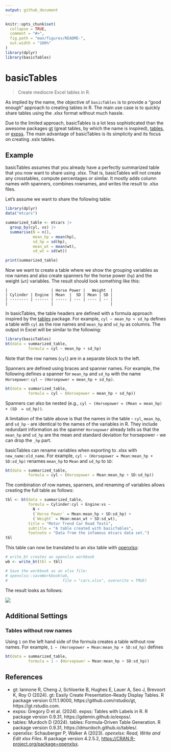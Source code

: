 ```yaml
---
output: github_document
---
```


<!-- README.md is generated from README.Rmd. Please edit that file -->

```r
knitr::opts_chunk$set(
  collapse = TRUE,
  comment = "#>",
  fig.path = "man/figures/README-",
  out.width = "100%"
)
library(dplyr)
library(basicTables)
```

# basicTables

> Create mediocre Excel tables in R.

As implied by the name, the objective of `basicTables` is to provide a "good enough" 
approach to creating tables in R. The main use case is to quickly
share tables using the .xlsx format without much hassle.

Due to the limited approach, basicTables is a lot less sophisticated than the
awesome packages [gt](https://gt.rstudio.com/) (great tables, by which the name is inspired),
[tables](https://dmurdoch.github.io/tables/), or [expss](https://gdemin.github.io/expss/#Introduction).
The main advantage of basicTables is its simplicity and its focus on creating 
.xslx tables.

## Example

basicTables assumes that you already have a perfectly summarized table
that you now want to share using .xlsx. That is, basicTables will not create any
crosstables, compute percentages or similar. It mostly adds column names with
spanners, combines rownames, and writes the result to .xlsx files.

Let's assume we want to share the following table:
```r
library(dplyr)
data("mtcars")

summarized_table <- mtcars |>
  group_by(cyl, vs) |>
  summarise(N = n(),
            mean_hp = mean(hp),
            sd_hp = sd(hp),
            mean_wt = mean(wt),
            sd_wt = sd(wt))

print(summarized_table)
```

Now we want to create a table where we show the grouping variables
as row names and also create spanners for the horse power (`hp`) and the
weight (`wt`) variables. The result should look something like this:

```
|                   | Horse Power |   Weight  |
| Cylinder | Engine | Mean  |  SD | Mean | SD |
| -------- | ------ | ----- | --- | ---- | -- |
|                   |                         |
```

In basicTables, the table headers are defined with a formula approach inspired by
the [tables](https://dmurdoch.github.io/tables/) package. For example,
`cyl ~ mean_hp + sd_hp` defines a table with `cyl` as the
row names and `mean_hp` and `sd_hp` as columns. The output in Excel will
be similar to the following:

```r
library(basicTables)
bt(data = summarized_table,
          formula = cyl ~ mean_hp + sd_hp)
```

Note that the row names (`cyl`) are in a separate block to the left.

Spanners are defined using braces and spanner names. For example, the 
following defines a spanner for `mean_hp` and `sd_hp` with the name `Horsepower`:
`cyl ~ (Horsepower = mean_hp + sd_hp)`.

```r
bt(data = summarized_table,
          formula = cyl ~ (Horsepower = mean_hp + sd_hp))
```

Spanners can also be nested (e.g., `cyl ~ (Horsepower = (Mean = mean_hp) + (SD  = sd_hp))`.

A limitation of the table above is that the names in the table - `cyl`, `mean_hp`, and `sd_hp` - 
are identical to the names of the variables in R.
They include redundant information as the spanner `Horsepower` already tells us
that the `mean_hp` and `sd_hp` are the mean and standard deviation for horsepower - 
we can drop the `_hp` part. 

basicTables can rename variables when exporting to .xlsx with `new_name:old_name`.
For example, `cyl ~ (Horsepower = Mean:mean_hp + SD:sd_hp)` renames `mean_hp` to
`Mean` and `sd_hp` to `SD`:

```r
bt(data = summarized_table,
          formula = cyl ~ (Horsepower = Mean:mean_hp + SD:sd_hp))
```

The combination of row names, spanners, and renaming of variables allows creating
the full table as follows:

```r
tbl <- bt(data = summarized_table,
          formula = Cylinder:cyl + Engine:vs ~
            N +
            (`Horse Power` = Mean:mean_hp + SD:sd_hp) +
            (`Weight` = Mean:mean_wt + SD:sd_wt),
          title = "Motor Trend Car Road Tests",
          subtitle = "A table created with basicTables",
          footnote = "Data from the infamous mtcars data set.")
tbl
```

This table can now be translated to an xlsx table with [openxlsx](https://ycphs.github.io/openxlsx/):

```r
# write_bt creates an openxlsx workbook
wb <- write_bt(tbl = tbl)

# Save the workbook as an xlsx file:
# openxlsx::saveWorkbook(wb,
#                        file = "cars.xlsx", overwrite = TRUE)
```

The result looks as follows:

![](man/figures/basicTables_example_cars.png)

## Additional Settings 

### Tables without row names

Using `1` on the left hand side of the formula creates a table without row names.
For example, `1 ~ (Horsepower = Mean:mean_hp + SD:sd_hp)` defines

```r
bt(data = summarized_table,
          formula = 1 ~ (Horsepower = Mean:mean_hp + SD:sd_hp))
```

## References

- gt: Iannone R, Cheng J, Schloerke B, Hughes E, Lauer A, Seo J, Brevoort K, Roy O (2024). gt: Easily Create Presentation-Ready Display Tables. R package version 0.11.1.9000, https://github.com/rstudio/gt, https://gt.rstudio.com.
- expss: Gregory D et al. (2024). expss: Tables with Labels in R. R package version 0.9.31, https://gdemin.github.io/expss/. 
- tables: Murdoch D (2024). tables: Formula-Driven Table Generation. R package version 0.9.31, https://dmurdoch.github.io/tables/. 
- openxlsx: Schauberger P, Walker A (2023). _openxlsx: Read, Write and Edit xlsx Files_. R package version 4.2.5.2,
  <https://CRAN.R-project.org/package=openxlsx>.
